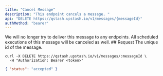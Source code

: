 ```yaml
---
title: "Cancel Message"
description: "This endpoint cancels a message. "
api: "DELETE https://qstash.upstash.io/v1/messages/{messageId}"
authMethod: "bearer"
---
```


<Note>
  We will no longer try to deliver this message to any endpoints. All scheduled
  executions of this message will be canceled as well.
</Note>
## Request

<ParamField path="messageId" type="string" required>
  The unique id of the message.
</ParamField>

<RequestExample>

```shell curl
curl -X DELETE https://qstash.upstash.io/v1/messages/:messageId \
  -H "Authorization: Bearer <token>"
```

</RequestExample>

<ResponseExample>

```json 202
{ "status": "accepted" }
```

</ResponseExample>
